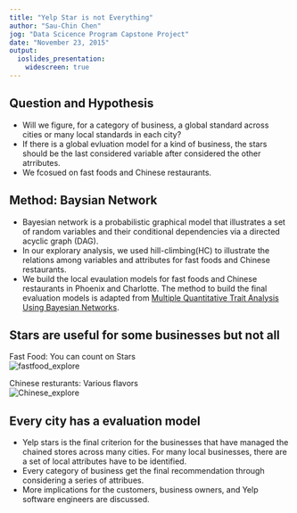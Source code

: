 ```yaml
---
title: "Yelp Star is not Everything"
author: "Sau-Chin Chen"
jog: "Data Scicence Program Capstone Project"
date: "November 23, 2015"
output: 
  ioslides_presentation:
    widescreen: true
---
```


## Question and Hypothesis

- Will we figure, for a category of business, a global standard across cities or many local standards in each city? 
- If there is a global evluation model for a kind of business, the stars should be the last considered variable after considered the other atrributes.  
- We fcosued on fast foods and Chinese restaurants.  

## Method: Baysian Network

- Bayesian network is a probabilistic graphical model that illustrates a set of random variables and their conditional dependencies via a directed acyclic graph (DAG).
- In our explorary analysis, we used hill-climbing(HC) to illustrate the relations among variables and attributes for fast foods and Chinese restaurants.
- We build the local evaulation models for fast foods and Chinese restaurants in Phoenix and Charlotte. The method to build the final evaluation models is adapted from [Multiple Quantitative Trait Analysis Using Bayesian Networks](http://www.bnlearn.com/research/genetics14/).

## Stars are useful for some businesses but not all
<div class="columns-2">
Fast Food: You can count on Stars  
![fastfood_explore](fastfood_explore.png)

Chinese resturants: Various flavors  
![Chinese_explore](Chinese_explore.png)
</div>
## Every city has a evaluation model

- Yelp stars is the final criterion for the businesses that have managed the chained stores across many cities. For many local businesses, there are a set of local attributes have to be identified.
- Every category of business get the final recommendation through considering a series of attribues.
- More implications for the customers, business owners, and Yelp software engineers are discussed.

